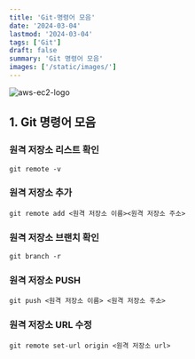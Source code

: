 ```yaml
---
title: 'Git-명령어 모음'
date: '2024-03-04'
lastmod: '2024-03-04'
tags: ['Git']
draft: false
summary: 'Git 명령어 모음'
images: ['/static/images/']
---
```


![aws-ec2-logo](/static/images/git/git-url.png)

<TOCInline toc={props.toc} exclude="Introduction" />

## 1. Git 명령어 모음

### 원격 저장소 리스트 확인

```
git remote -v
```

### 원격 저장소 추가

```
git remote add <원격 저장소 이름><원격 저장소 주소>
```

### 원격 저장소 브랜치 확인

```
git branch -r
```

### 원격 저장소 PUSH

```
git push <원격 저장소 이름> <원격 저장소 주소>
```

### 원격 저장소 URL 수정

```
git remote set-url origin <원격 저장소 url>
```
